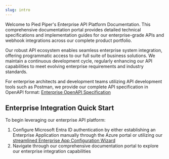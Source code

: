 ---
slug: intro
---

Welcome to Pied Piper's Enterprise API Platform Documentation. This comprehensive documentation portal provides detailed technical specifications and implementation guides for our enterprise-grade APIs and webhook integrations across our complete product portfolio.

Our robust API ecosystem enables seamless enterprise system integration, offering programmatic access to our full suite of business solutions. We maintain a continuous development cycle, regularly enhancing our API capabilities to meet evolving enterprise requirements and industry standards.

For enterprise architects and development teams utilizing API development tools such as Postman, we provide our complete API specification in OpenAPI format:
[Enterprise OpenAPI Specification](https://rapiddocssdk.blob.core.windows.net/npcore/default/openapi-json/openapi.json)

## Enterprise Integration Quick Start
To begin leveraging our enterprise API platform:

1. Configure Microsoft Entra ID authentication by either establishing an Enterprise Application manually through the Azure portal or utilizing our [streamlined Enterprise App Configuration Wizard](./auth.mdx)
2. Navigate through our comprehensive documentation portal to explore our enterprise integration capabilities